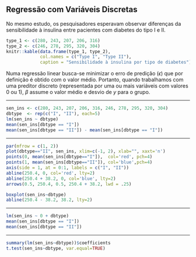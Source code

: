 ## Regressão com Variáveis Discretas

No mesmo estudo, os pesquisadores esperavam observar diferenças da
sensibilidade à insulina entre pacientes com diabetes do tipo I e II.

```r
type_1 <- c(280, 243, 207, 206, 316)
type_2 <- c(246, 278, 295, 320, 304)
knitr::kable(data.frame(type_1, type_2),
             col.names = c("Type I", "Type II"),
             caption = "Sensibilidade à insulina por tipo de diabetes")
```

Numa regressão linear busca-se minimizar o erro de predição ($\epsilon$) que
por definição é obtido com o valor médio. Portanto, quando trabalhamos com
uma preditor discreto (representada por uma ou mais variáveis com valores 0
ou 1), $\beta$ assume o valor médio e desvio de $y$ para o grupo.

***

```r
sen_ins <- c(280, 243, 207, 206, 316, 246, 278, 295, 320, 304)
dbtype  <- rep(c("I", "II"), each=5)
lm(sen_ins ~ dbtype)
mean(sen_ins[dbtype == "I"])
mean(sen_ins[dbtype == "II"]) - mean(sen_ins[dbtype == "I"])
```

***

```r
par(mfrow = c(1, 2))
plot(dbtype=="II", sen_ins, xlim=c(-1, 2), xlab="", xaxt='n')
points(0, mean(sen_ins[dbtype=="I"]),  col='red', pch=4)
points(1, mean(sen_ins[dbtype=="II"]), col='blue',pch=4)
axis(side = 1, at = 0:1, labels = c("I", "II"))
abline(250.4, 0, col='red', lty=2)
abline(250.4 + 38.2, 0, col='blue', lty=2)
arrows(0.5, 250.4, 0.5, 250.4 + 38.2, lwd = .25)

boxplot(sen_ins~dbtype)
abline(250.4 - 38.2, 38.2, lty=2)
```

***

```r
lm(sen_ins ~ 0 + dbtype)
mean(sen_ins[dbtype == "I"])
mean(sen_ins[dbtype == "II"])
```

***

```r
summary(lm(sen_ins~dbtype))$coefficients
t.test(sen_ins~dbtype, var.equal=TRUE)
```
